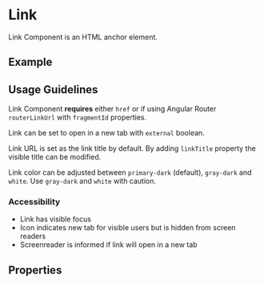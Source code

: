 
<Meta title="Components/Link" />

# Link

Link Component is an HTML anchor element.

## Example

<Canvas of={LinkStories.Example}></Canvas>

## Usage Guidelines

Link Component **requires** either `href` or if using Angular Router `routerLinkUrl` with `fragmentId` properties.

Link can be set to open in a new tab with `external` boolean.

Link URL is set as the link title by default. By adding `linkTitle` property the visible title can be modified.

Link color can be adjusted between `primary-dark` (default), `gray-dark` and `white`. Use `gray-dark` and `white` with caution.

### Accessibility

- Link has visible focus
- Icon indicates new tab for visible users but is hidden from screen readers
- Screenreader is informed if link will open in a new tab

## Properties

<ArgTypes of={LinkComponent} />
